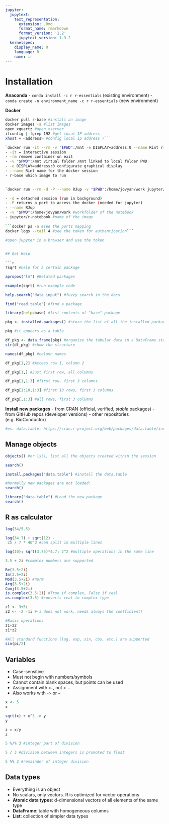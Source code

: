 ```yaml
---
jupyter:
  jupytext:
    text_representation:
      extension: .Rmd
      format_name: rmarkdown
      format_version: '1.2'
      jupytext_version: 1.3.2
  kernelspec:
    display_name: R
    language: R
    name: ir
---
```


# Installation
**Anaconda**
- `conda install -c r r-essentials` (existing environment)
- `conda create -n environment_name -c r r-essentials` (new environment)

**Docker**
```bash
docker pull r-base #install an image
docker images -a #list images
open xquartz #open xserver
ifconfig | fgrep 192 #get local IP address
xhost + <address> #config local ip address ?```

`docker run -it --rm -v "$PWD":/mnt -e DISPLAY=address:0 --name Rint r-base  #run docker interactive`
- -it = interactive session
- -rm remove container on exit
- -v "$PWD":/mnt virtual folder /mnt linked to local folder PWD
- -e DISPLAY=address:0 configurate graphical display
- --name Rint name for the docker session
- r-base which image to run
    

`docker run --rm -d -P --name RJup -v "$PWD":/home/jovyan/work jupyter/r-notebook`

- -d = detached session (run in background)
- -P returns a port to access the docker (needed for jupyter)
- --name RJup
- -v "$PWD":/home/jovyan/work #workfolder of the notebook
- jupyter/r-notebook #name of the image
    
```docker ps -a #see the ports mapping
docker logs --tail 4 #see the token for authentication```
    
#open jupyter in a browser and use the token


## Get Help

```r
?sqrt #help for a certain package
```

```r
apropos("lm") #Related packages
```

```r
example(sqrt) #run example code
```

```r
help.search("data input") #fuzzy search in the docs
```

```r
find("read.table") #find a package
```

```r
library(help=base) #list contents of "base" package
```

```r
pkg <- installed.packages() #store the list of all the installed packages in a variable "pkg"
```

```r
pkg #it appears as a table
```

```r
df_pkg <- data.frame(pkg) #organize the tabular data in a DataFrame structure
str(df_pkg) #show the structure
```

```r
names(df_pkg) #column names
```

```r
df_pkg[1,2] #Access row 1, column 2
```

```r
df_pkg[1,] #Just first row, all columns
```

```r
df_pkg[1,1:3] #first row, first 3 columns
```

```r
df_pkg[1:10,1:3] #first 10 rows, first 3 columns
```

```r
df_pkg[,1:3] #all rows, first 3 columns
```

**Install new packages**
- from CRAN (official, verified, *stable* packages)
- from GitHub repos (developer versions)
- other repositories (e.g. BioConductor)

```r
#es. data.table: https://cran.r-project.org/web/packages/data.table/index.html, or on https://github.com/Rdatatable/data.table
```

## Manage objects

```r
objects() #or ls(), list all the objects created within the session
```

```r
search()
```

```r
install.packages("data.table") #install the data.table
```

```r
#Normally new packages are not loaded:
search()
```

```r
library("data.table") #Load the new package
search()
```

## R as calculator

```r
log(34/5.5)
```

```r
log(34.7) + sqrt(12) -
 25 / 7 * 46^3 #can split in multiple lines
```

```r
log(10); sqrt(3.75)*4.7; 2^2 #multiple operations in the same line
```

```r
3.5 + 2i #complex numbers are supported
```

```r
Re(3.5+2i)
Im(3.5+2i)
Mod(3.5+2i) #norm
Arg(3.5+2i)
Conj(3.5+2i)
is.complex(3.5+2i) #True if complex, False if real
as.complex(3.5) #converts real to complex type
```

```r
z1 <- 3+5i
z2 <- -2 -1i #-i does not work, needs always the coefficient!
```

```r
#Basic operations
z1+z2
z1*z2
```

```r
#All standard functions (log, exp, sin, cos, etc.) are supported
sin(pi/2)
```

## Variables
- Case-sensitive
- Must not begin with numbers/symbols
- Cannot contain blank spaces, but points can be used
- Assignment with `<-`, not `< -`
- Also works with `->` or `=`

```r
x <- 5
x
```

```r
sqrt(x) + x^3 -> y
y
```

```r
z = x/y
z
```

```r
5 %/% 3 #integer part of division
```

```r
5 / 3 #division between integers is promoted to float
```

```r
5 %% 3 #remainder of integer division
```

## Data types
- Everything is an object
- No scalars, only vectors. R is optimized for vector operations
- **Atomic data types**: d-dimensional vectors of all elements of the same type
- **DataFrame**: table with homogeneous columns
- **List**: collection of simpler data types

```r

```
